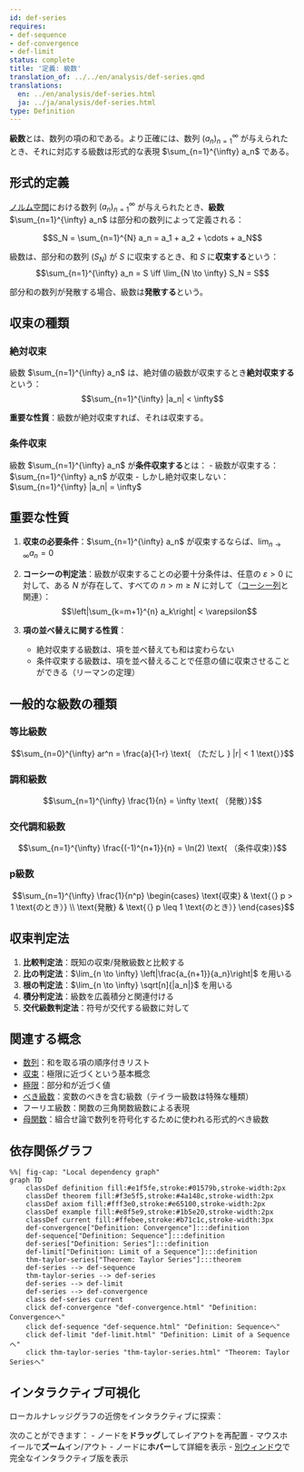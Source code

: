 ```yaml
---
id: def-series
requires:
- def-sequence
- def-convergence
- def-limit
status: complete
title: '定義: 級数'
translation_of: ../../en/analysis/def-series.qmd
translations:
  en: ../en/analysis/def-series.html
  ja: ../ja/analysis/def-series.html
type: Definition
---
```


**級数**とは、数列の項の和である。より正確には、数列 $(a_n)_{n=1}^{\infty}$ が与えられたとき、それに対応する級数は形式的な表現 $\sum_{n=1}^{\infty} a_n$ である。

## 形式的定義

[ノルム空間](def-normed-vector-space.qmd)における数列 $(a_n)_{n=1}^{\infty}$ が与えられたとき、**級数** $\sum_{n=1}^{\infty} a_n$ は部分和の数列によって定義される：

$$S_N = \sum_{n=1}^{N} a_n = a_1 + a_2 + \cdots + a_N$$

級数は、部分和の数列 $(S_N)$ が $S$ に収束するとき、和 $S$ に**収束する**という：
$$\sum_{n=1}^{\infty} a_n = S \iff \lim_{N \to \infty} S_N = S$$

部分和の数列が発散する場合、級数は**発散する**という。

## 収束の種類

### 絶対収束

級数 $\sum_{n=1}^{\infty} a_n$ は、絶対値の級数が収束するとき**絶対収束する**という：
$$\sum_{n=1}^{\infty} |a_n| < \infty$$

**重要な性質**：級数が絶対収束すれば、それは収束する。

### 条件収束

級数 $\sum_{n=1}^{\infty} a_n$ が**条件収束する**とは：
- 級数が収束する：$\sum_{n=1}^{\infty} a_n$ が収束
- しかし絶対収束しない：$\sum_{n=1}^{\infty} |a_n| = \infty$

## 重要な性質

1. **収束の必要条件**：$\sum_{n=1}^{\infty} a_n$ が収束するならば、$\lim_{n \to \infty} a_n = 0$

2. **コーシーの判定法**：級数が収束することの必要十分条件は、任意の $\varepsilon > 0$ に対して、ある $N$ が存在して、すべての $n > m \geq N$ に対して（[コーシー列](def-cauchy-sequence.qmd)と関連）：
   $$\left|\sum_{k=m+1}^{n} a_k\right| < \varepsilon$$

3. **項の並べ替えに関する性質**：
   - 絶対収束する級数は、項を並べ替えても和は変わらない
   - 条件収束する級数は、項を並べ替えることで任意の値に収束させることができる（リーマンの定理）

## 一般的な級数の種類

### 等比級数
$$\sum_{n=0}^{\infty} ar^n = \frac{a}{1-r} \text{ （ただし } |r| < 1 \text{）}$$

### 調和級数
$$\sum_{n=1}^{\infty} \frac{1}{n} = \infty \text{ （発散）}$$

### 交代調和級数
$$\sum_{n=1}^{\infty} \frac{(-1)^{n+1}}{n} = \ln(2) \text{ （条件収束）}$$

### p級数
$$\sum_{n=1}^{\infty} \frac{1}{n^p} \begin{cases}
\text{収束} & \text{（} p > 1 \text{のとき）} \\
\text{発散} & \text{（} p \leq 1 \text{のとき）}
\end{cases}$$

## 収束判定法

1. **比較判定法**：既知の収束/発散級数と比較する
2. **比の判定法**：$\lim_{n \to \infty} \left|\frac{a_{n+1}}{a_n}\right|$ を用いる
3. **根の判定法**：$\lim_{n \to \infty} \sqrt[n]{|a_n|}$ を用いる
4. **積分判定法**：級数を広義積分と関連付ける
5. **交代級数判定法**：符号が交代する級数に対して

## 関連する概念

- [数列](def-sequence.qmd)：和を取る項の順序付きリスト
- [収束](def-convergence.qmd)：極限に近づくという基本概念
- [極限](def-limit.qmd)：部分和が近づく値
- [べき級数](thm-taylor-series.qmd)：変数のべきを含む級数（テイラー級数は特殊な種類）
- フーリエ級数：関数の三角関数級数による表現
- [母関数](../combinatorics/def-generating-function.qmd)：組合せ論で数列を符号化するために使われる形式的べき級数

## 依存関係グラフ

```mermaid
%%| fig-cap: "Local dependency graph"
graph TD
    classDef definition fill:#e1f5fe,stroke:#01579b,stroke-width:2px
    classDef theorem fill:#f3e5f5,stroke:#4a148c,stroke-width:2px
    classDef axiom fill:#fff3e0,stroke:#e65100,stroke-width:2px
    classDef example fill:#e8f5e9,stroke:#1b5e20,stroke-width:2px
    classDef current fill:#ffebee,stroke:#b71c1c,stroke-width:3px
    def-convergence["Definition: Convergence"]:::definition
    def-sequence["Definition: Sequence"]:::definition
    def-series["Definition: Series"]:::definition
    def-limit["Definition: Limit of a Sequence"]:::definition
    thm-taylor-series["Theorem: Taylor Series"]:::theorem
    def-series --> def-sequence
    thm-taylor-series --> def-series
    def-series --> def-limit
    def-series --> def-convergence
    class def-series current
    click def-convergence "def-convergence.html" "Definition: Convergenceへ"
    click def-sequence "def-sequence.html" "Definition: Sequenceへ"
    click def-limit "def-limit.html" "Definition: Limit of a Sequenceへ"
    click thm-taylor-series "thm-taylor-series.html" "Theorem: Taylor Seriesへ"
```

## インタラクティブ可視化

ローカルナレッジグラフの近傍をインタラクティブに探索：

::: {.graph-viz data-id="def-series" data-width="700" data-height="500"}
:::

次のことができます：
- ノードを**ドラッグ**してレイアウトを再配置
- マウスホイールで**ズーム**イン/アウト
- ノードに**ホバー**して詳細を表示
- [別ウィンドウ](../../output/interactive/def-series.html){target="_blank"}で完全なインタラクティブ版を表示